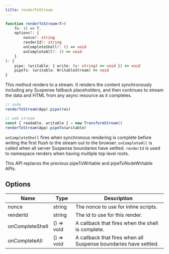 ```yaml
---
title: renderToStream
---
```


```ts
function renderToStream<T>(
	fn: () => T,
	options?: {
		nonce?: string
		renderId?: string
		onCompleteShell?: () => void
		onCompleteAll?: () => void
	}
): {
	pipe: (writable: { write: (v: string) => void }) => void
	pipeTo: (writable: WritableStream) => void
}

```

This method renders to a stream. 
It renders the content synchronously including any Suspense fallback placeholders, and then continues to stream the data and HTML from any async resource as it completes.

```ts
// node
renderToStream(App).pipe(res)

// web stream
const { readable, writable } = new TransformStream()
renderToStream(App).pipeTo(writable)
```

`onCompleteShell` fires when synchronous rendering is complete before writing the first flush to the stream out to the browser. 
`onCompleteAll` is called when all server Suspense boundaries have settled. 
`renderId` is used to namespace renders when having multiple top level roots.

<Callout>
	This API replaces the previous pipeToWritable and pipeToNodeWritable
	APIs.
</Callout>

## Options

| Name            | Type       | Description                                                      |
| --------------- | ---------- | ---------------------------------------------------------------- |
| nonce           | string     | The nonce to use for inline scripts.                             |
| renderId        | string     | The id to use for this render.                                   |
| onCompleteShell | () => void | A callback that fires when the shell is complete.                |
| onCompleteAll   | () => void | A callback that fires when all Suspense boundaries have settled. |
